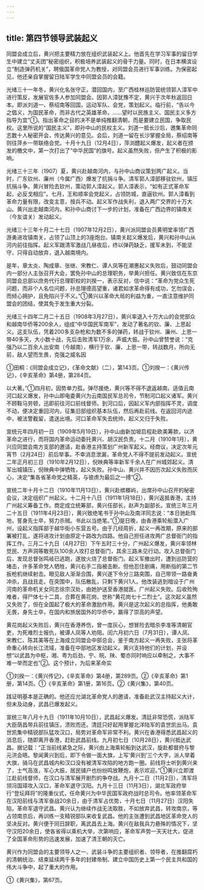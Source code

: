 ```yaml
---
---
---
```

title: 第四节领导武装起义
---



同盟会成立后，黄兴把主要精力放在组织武装起义上。他首先在学习军事的留日学生中建立“丈夫团”秘密组织，积极培养武装起义的骨干力量。同时，在日本横滨设立“制造弹药机关”，聘俄国革命党人为教授，对同盟会员进行军事训练。为保密起见，他还亲自掌握留日陆军学生中同盟会员的会籍。

光绪三十一年冬，黄兴化名张守正，潜回国内，至广西桂林巡防营统领郭人漳军中进行策反，发展官佐多人参加同盟会。因郭人漳犹豫不定，黄兴于次年秋返回日本。即派刘道一、蔡绍南等回国，运动军队、会党，策划起义。临行前，“告以今之倡义，为国民革命，而非古代之英雄革命。……望时以民族主义、国民主义多方指导为宜”①。指出革命之目的决不是单纯推翻清朝，而是要建立民国，争取民权。这里所说的“国民主义”，即孙中山的民权主义。刘道一抵长沙后，邀集革命同志数十人秘密开会，传达黄兴的意见。会后，刘道一留在长沙掌握全局，蔡绍南等则往萍乡一带联络会党。十月十九日（12月4日），萍浏醴起义爆发，起义者在颁发的檄文中，第一次打出了“中华民国”的旗号。起义虽然失败，但产生了积极的影响。

光绪三十三年（1907）夏，黄兴赴越南河内，与孙中山商议策划两广起义。当时，广东钦州、廉州（今属广西）爆发了抗捐斗争。清军郭人漳部移驻钦州，镇压抗捐斗争。黄兴冒险去钦州，策动郭人漳起义。郭人漳表示，“如有正式革命军起，必反戈相应”。七月，王和顺率会党起义，占领防城，直逼钦州。郭人漳看到革命力量有限，改变主意，按兵不动。起义军作战失利，退入两广交界的十万大山。黄兴出走越南河内，和孙中山商讨下一步的计划，准备在广西边界的镇南关（今友谊关）发动起义。

光绪三十三年十月二十七日（1907年12月2日），黄兴派同盟会员黄明堂率领广西游勇进攻镇南关，占领了山顶上的3座炮台。镇南关起义爆发后，黄兴和孙中山从河内前往指挥。起义军跟清军激战几昼夜后，终以弹药缺乏，援军未到，不能坚守，只得自动放弃，退入越南境内。

是年，章太炎、陶成章、张继、宋教仁、谭人凤等在潮惠起义失败后，鼓动同盟会内一部分人主张召开大会，罢免孙中山的总理职务，举黄兴担任。黄兴致信在东京同盟会总部以庶务代行总理职权的刘揆一，表示反对，信中说：“革命为党众生死问题，而非个人名位问题，孙总理德高望重，诸君如求革命得有成功，乞勿误会，而倾心拥护，且免陷兴于不义。”①黄兴以革命大局的利益为重，一直注意维护同盟会的团结，使其免于发生重大分裂。

光绪三十四年二月二十五日（1908年3月27日），黄兴率退入十万大山的会党部众和越南华侨等200余人，组成“中华国民军南军”，发动了著名的钦、廉、上思起义。这支队伍，凭着200多支杂枪和为数不多的弹药，转战于钦州、廉州、上思一带40多天，大小数十战，先后击败清军1万余，声威大振。孙中山曾赞誉说：“克强乃以二百余人出安南（今越南），横行于钦、廉、上思一带，转战数月，所向无前，敌人望而生畏，克强之威名因

①田桐：《同盟会成立记》，《革命文献》（二），第143页。①刘揆一：《黄兴传记》，《辛亥革命》第4册，第284页。

以大著。”①四月初，因势单力孤，弹尽援绝，黄兴等不得不退返越南。适值云南河口起义爆发，孙中山即电委黄兴为云南国民军总司令，节制河口起义诸军。黄兴不顾鞍马劳顿，迅即前往河口前线督师。到河口后，因起义军内部指挥不灵，调度不动，便决定重回河内，征集旧部组织基本队伍，然后再赴前线。在返回河内途中，被法警截留，遣送出境。河口革命军失去统帅，起义又归于失败。

宣统元年四月初一日（1909年5月19日），孙中山由新加坡启程赴欧美筹款，以济革命之进行，而将国内革命运动委托黄兴、胡汉民负责。十二月（1910年1月），黄兴应同盟会南方支部的邀请，赴香港主持策划广州新军起义。经商议，决定次年元宵节（2月24日）前后举事。不幸消息泄漏，革命党人不得不提前发动起义。宣统二年正月初三日（1910年2月12日），倪映典等率新军千余人在广州城郊起义。清军出城镇压，倪映典中弹牺牲，起义失败。孙中山、黄兴并不因历次起义失败而灰心，决定“集各省革命党之精英，与彼虏为最后之一搏”②。

宣统二年十月十二日（1910年11月13日），黄兴赴槟榔屿，出席孙中山召开的秘密会议，决定组织广州起义。十二月十八日（1911年1月18日），黄兴返抵香港，主持广州起义筹备工作。商定成立统筹部，黄兴任部长，赵声为副部长。宣统三年三月二十五日（1911年4月23日），黄兴致绝笔书于孙中山及南洋同志说：“本日驰赴阵地，誓身先士卒，努力杀贼。书此以当绝笔。”①是日晚，由香港乘轮船潜入广州，设起义指挥部于越华街小东营五号。由于几经周折，起义一再改期，原来的部署被打乱，遂将进攻计划由原定十路改为四路。他自己担任进攻两广总督衙门的指挥工作。三月二十九日（4月27日）下午五时三十分，广州起义爆发，黄兴率领林觉民、方声洞等敢死队100余人攻打总督衙门，其余三路未见行动。攻入总督衙门后，发现总督张鸣岐已逃跑，遂放火烧了总督衙门。起义军撤出时，遭到巡防营的堵击，许多革命党人牺牲，黄兴右手二指被击断。但他忍住剧痛，用断指的第二节扳枪机继续射击。眼见敌人渐渐合围，黄兴遂下令分三路突围，自己带领一路奋勇冲杀，且战且走。在突围中，队伍散乱，只剩下黄兴1人。他改装逃到暗设于广州河南的革命机关女同志徐宗汉处，由她护送至香港就医。广州起义失败。后收殓殉难者，得尸体七十二具，合葬在黄花岗，世称“黄花岗七十二烈士”。这次起义虽然又失败了，但在全国起了极大的革命激励作用。黄兴是这次起义的总指挥，他勇敢无畏，身先士卒，在国内和旅居国外的华侨中，赢得了崇高的声望。

黄花岗起义失败后，黄兴在香港养伤，曾一度灰心，想冒险去暗杀李准等清朝官吏，为死难烈士报仇，被谭人凤等人劝阻。闰六月初六日（7月31日），谭人凤、宋教仁、陈其美等在上海成立同盟会中部总会，鉴于南方起义一再失败，主张将革命重心转向长江流域，准备在中部地区发动起义。黄兴支持他们的计划，并设想“以武昌为中枢，湘、粤为后劲，宁、皖、陕、蜀亦同时响应以牵制之，大事不难一举而定也”②。这个预计，为后来革命实

①刘揆一：《黄兴传记》，《辛亥革命》第4册，第289页。②《辛亥革命》第1册，第14页。①《辛亥革命》第1册，第16页。②《黄兴集》，第40页。

践证明基本是正确的。他还应允湖北革命党人的邀请，准备赴武汉主持起义大计，但未及动身，武昌已爆发起义。

宣统三年八月十九日（1911年10月10日），武昌起义爆发。清廷非常恐慌，派陆军大臣荫昌带兵前往镇压，溃败而还。清廷只好起用掌握北洋陆军的袁世凯出马。袁世凯集中精锐部队猛攻汉口，局势对革命军非常不利。黄兴在香港得悉武昌起义的消息后，随即离开香港，赶赴武昌前线。九月初七日（10月28日），黄兴抵达武昌。据记载：“正当前线紧急之际，黄兴由上海乘轮船到达武汉，旋赴都督府与黎元洪会晤。黎闻黄兴到后，即下令做一面大旗，上写‘黄兴到’三个大字，派人举着大旗，骑马在武昌城内和汉口没有被清军攻陷的地方跑一圈。前线将士听到黄兴来了，士气高涨，军心大振，居民铺户也纷纷鸣放鞭炮，表示欢迎。”①黄兴立即渡江赴前线督师，在汉口与清军展开剧烈的争夺战。九月十二日（11月2日），清军将领冯国璋攻入汉口，革命军退守汉阳。九月十三日（11月3日），湖北军政府举行“登坛拜将”的隆重仪式，任命黄兴为中华民国军政府战时总司令。他率领革命军在汉阳前线与清军奋战20余日，由于清军占优势，十月七日（11月27日）汉阳失陷，革命军退守武昌。黄兴认为继续作战无法取胜，不如放弃武昌，转攻南京，等占领南京后，再训练一支精锐部队来收复武昌。他的主张遭到武昌地区革命党人的坚决反对。黄兴便于同日辞职，离武昌去上海。黄兴在敌我兵力悬殊的情况下，坚守汉阳20余日，使各省得以乘机大举，次第响应，革命军声势一天天壮大，促进了全国革命形势的迅速发展，加速了清王朝的灭亡。

黄兴作为同盟会的主要领导人之一、武装斗争的主要组织者、领导者，在推翻腐朽的清朝统治、结束延续两千多年的封建帝制、建立中国历史上第一个民主共和国的伟大斗争中，起了重大的作用。

①《黄兴集》，第67页。